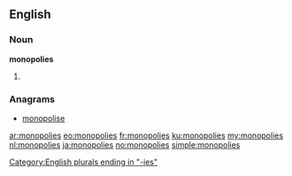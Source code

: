 ==English==

===Noun===
'''monopolies'''

# {{plural of|monopoly}}

===Anagrams===
* [[monopolise#English|monopolise]]

[[Category:English plurals ending in "-ies"]]

[[ar:monopolies]]
[[eo:monopolies]]
[[fr:monopolies]]
[[ku:monopolies]]
[[my:monopolies]]
[[nl:monopolies]]
[[ja:monopolies]]
[[no:monopolies]]
[[simple:monopolies]]